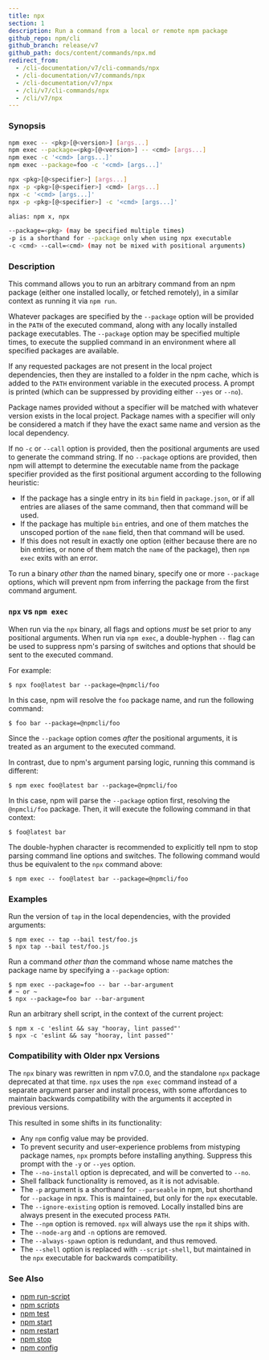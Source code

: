 ```yaml
---
title: npx
section: 1
description: Run a command from a local or remote npm package
github_repo: npm/cli
github_branch: release/v7
github_path: docs/content/commands/npx.md
redirect_from:
  - /cli-documentation/v7/cli-commands/npx
  - /cli-documentation/v7/commands/npx
  - /cli-documentation/v7/npx
  - /cli/v7/cli-commands/npx
  - /cli/v7/npx
---
```


### Synopsis

```bash
npm exec -- <pkg>[@<version>] [args...]
npm exec --package=<pkg>[@<version>] -- <cmd> [args...]
npm exec -c '<cmd> [args...]'
npm exec --package=foo -c '<cmd> [args...]'

npx <pkg>[@<specifier>] [args...]
npx -p <pkg>[@<specifier>] <cmd> [args...]
npx -c '<cmd> [args...]'
npx -p <pkg>[@<specifier>] -c '<cmd> [args...]'

alias: npm x, npx

--package=<pkg> (may be specified multiple times)
-p is a shorthand for --package only when using npx executable
-c <cmd> --call=<cmd> (may not be mixed with positional arguments)
```

### Description

This command allows you to run an arbitrary command from an npm package (either one installed locally, or fetched remotely), in a similar context as running it via `npm run`.

Whatever packages are specified by the `--package` option will be provided in the `PATH` of the executed command, along with any locally installed package executables. The `--package` option may be specified multiple times, to execute the supplied command in an environment where all specified packages are available.

If any requested packages are not present in the local project dependencies, then they are installed to a folder in the npm cache, which is added to the `PATH` environment variable in the executed process. A prompt is printed (which can be suppressed by providing either `--yes` or `--no`).

Package names provided without a specifier will be matched with whatever version exists in the local project. Package names with a specifier will only be considered a match if they have the exact same name and version as the local dependency.

If no `-c` or `--call` option is provided, then the positional arguments are used to generate the command string. If no `--package` options are provided, then npm will attempt to determine the executable name from the package specifier provided as the first positional argument according to the following heuristic:

- If the package has a single entry in its `bin` field in `package.json`, or if all entries are aliases of the same command, then that command will be used.
- If the package has multiple `bin` entries, and one of them matches the unscoped portion of the `name` field, then that command will be used.
- If this does not result in exactly one option (either because there are no bin entries, or none of them match the `name` of the package), then `npm exec` exits with an error.

To run a binary _other than_ the named binary, specify one or more `--package` options, which will prevent npm from inferring the package from the first command argument.

### `npx` vs `npm exec`

When run via the `npx` binary, all flags and options _must_ be set prior to any positional arguments. When run via `npm exec`, a double-hyphen `--` flag can be used to suppress npm's parsing of switches and options that should be sent to the executed command.

For example:

```
$ npx foo@latest bar --package=@npmcli/foo
```

In this case, npm will resolve the `foo` package name, and run the following command:

```
$ foo bar --package=@npmcli/foo
```

Since the `--package` option comes _after_ the positional arguments, it is treated as an argument to the executed command.

In contrast, due to npm's argument parsing logic, running this command is different:

```
$ npm exec foo@latest bar --package=@npmcli/foo
```

In this case, npm will parse the `--package` option first, resolving the `@npmcli/foo` package. Then, it will execute the following command in that context:

```
$ foo@latest bar
```

The double-hyphen character is recommended to explicitly tell npm to stop parsing command line options and switches. The following command would thus be equivalent to the `npx` command above:

```
$ npm exec -- foo@latest bar --package=@npmcli/foo
```

### Examples

Run the version of `tap` in the local dependencies, with the provided arguments:

```
$ npm exec -- tap --bail test/foo.js
$ npx tap --bail test/foo.js
```

Run a command _other than_ the command whose name matches the package name by specifying a `--package` option:

```
$ npm exec --package=foo -- bar --bar-argument
# ~ or ~
$ npx --package=foo bar --bar-argument
```

Run an arbitrary shell script, in the context of the current project:

```
$ npm x -c 'eslint && say "hooray, lint passed"'
$ npx -c 'eslint && say "hooray, lint passed"'
```

### Compatibility with Older npx Versions

The `npx` binary was rewritten in npm v7.0.0, and the standalone `npx` package deprecated at that time. `npx` uses the `npm exec` command instead of a separate argument parser and install process, with some affordances to maintain backwards compatibility with the arguments it accepted in previous versions.

This resulted in some shifts in its functionality:

- Any `npm` config value may be provided.
- To prevent security and user-experience problems from mistyping package names, `npx` prompts before installing anything. Suppress this prompt with the `-y` or `--yes` option.
- The `--no-install` option is deprecated, and will be converted to `--no`.
- Shell fallback functionality is removed, as it is not advisable.
- The `-p` argument is a shorthand for `--parseable` in npm, but shorthand for `--package` in npx. This is maintained, but only for the `npx` executable.
- The `--ignore-existing` option is removed. Locally installed bins are always present in the executed process `PATH`.
- The `--npm` option is removed. `npx` will always use the `npm` it ships with.
- The `--node-arg` and `-n` options are removed.
- The `--always-spawn` option is redundant, and thus removed.
- The `--shell` option is replaced with `--script-shell`, but maintained in the `npx` executable for backwards compatibility.

### See Also

- [npm run-script](/cli/v7/commands/npm-run-script)
- [npm scripts](/cli/v7/using-npm/scripts)
- [npm test](/cli/v7/commands/npm-test)
- [npm start](/cli/v7/commands/npm-start)
- [npm restart](/cli/v7/commands/npm-restart)
- [npm stop](/cli/v7/commands/npm-stop)
- [npm config](/cli/v7/commands/npm-config)

